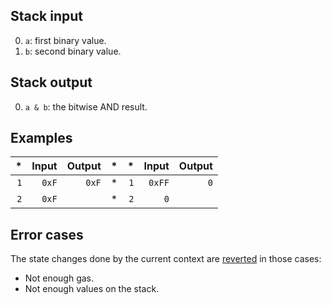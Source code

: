 ## Stack input

0. `a`: first binary value.
1. `b`: second binary value.

## Stack output

0. `a & b`: the bitwise AND result.

## Examples

| * | Input | Output | * | * | Input | Output |
|--:|------:|-------:|--:|--:|------:|-------:|
| `1` | `0xF` | `0xF` | * | `1` | `0xFF` | `0` |
| `2` | `0xF` | | * | `2` | `0` | |

## Error cases

The state changes done by the current context are [reverted](#FD) in those cases:
- Not enough gas.
- Not enough values on the stack.
